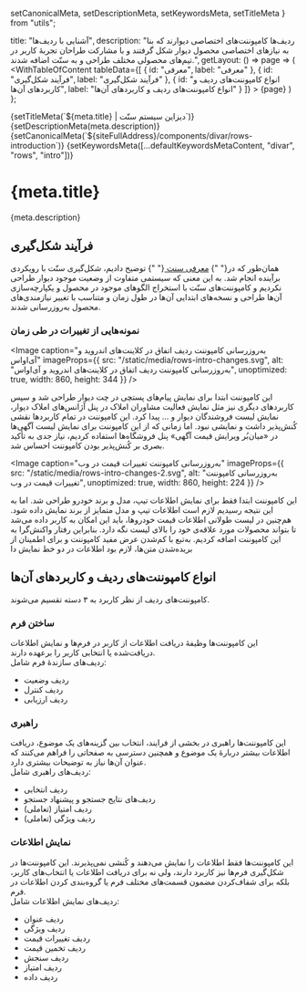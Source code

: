   setCanonicalMeta,
  setDescriptionMeta,
  setKeywordsMeta,
  setTitleMeta
} from "utils";

  title: "آشنایی با ردیف‌ها",
  description:
    "ردیف‌ها کامپوننت‌های اختصاصی دیوارند که بنا به نیاز‌های اختصاصی محصول دیوار شکل گرفتند و با مشارکت طراحان تجربهٔ کاربر در تیم‌های محصولی مختلف طراحی و به سنّت اضافه شدند.",
  getLayout: () => page =>
    (
      <WithTableOfContent
        tableData={[
          { id: "معرفی", label: "معرفی" },
          { id: "فرآیند شکل‌گیری", label: "فرآیند شکل‌گیری" },
          {
            id: "انواع کامپوننت‌های ردیف و کاربردهای آن‌ها",
            label: "انواع کامپوننت‌های ردیف و کاربردهای آن‌ها"
          }
        ]}
      >
        {page}
      </WithTableOfContent>
    )
};

<Head>
  {setTitleMeta(`${meta.title} | دیزاین سیستم سنّت`)}
  {setDescriptionMeta(meta.description)}
  {setCanonicalMeta(`${siteFullAddress}/components/divar/rows-introduction`)}
  {setKeywordsMeta([...defaultKeywordsMetaContent, "divar", "rows", "intro"])}
</Head>

<h1>
  <span>{meta.title}</span>
  <AnchorButton anchorId="معرفی" />
</h1>

<p>{meta.description}</p>

<h2>
  <span>فرآیند شکل‌گیری</span>
  <AnchorButton anchorId="فرآیند شکل‌گیری" />
</h2>

<p>
  همان‌طور که در{" "}
  <a href="/introduction" title="آشنایی با سنّت">
    معرفی سنت
  </a>{" "}
  توضیح دادیم، شکل‌گیری سنّت با رویکردی برآینده انجام شد. به این معنی که سیستمی
  متفاوت از وضعیت موجود دیوار طراحی نکردیم و کامپوننت‌های سنّت با استخراج
  الگوهای موجود در محصول و یکپارچه‌سازی آن‌ها طراحی و نسخه‌های ابتدایی آن‌ها در
  طول زمان و متناسب با تغییر نیازمندی‌های محصول به‌روزرسانی شدند.
</p>

<h3>
  <span>نمونه‌هایی از تغییرات در طی زمان</span>
  <AnchorButton anchorId="نمونه‌هایی از تغییرات در طی زمان" />
</h3>

<Image
  caption="به‌روزرسانی کامپوننت ردیف اتفاق در کلاینت‌های اندروید و آی‌او‌اس"
  imageProps={{
    src: "/static/media/rows-intro-changes.svg",
    alt: "به‌روزرسانی کامپوننت ردیف اتفاق در کلاینت‌های اندروید و آی‌او‌اس",
    unoptimized: true,
    width: 860,
    height: 344
  }}
/>

<p>
  این کامپوننت ابتدا برای نمایش پیام‌های پستچی در چت دیوار طراحی شد و سپس
  کاربردهای دیگری نیز مثل نمایش فعالیت‌ مشاوران املاک در پنل آژانس‌‌های املاک
  دیوار، نمایش لیست فروشندگان دیوار و ... پیدا کرد. این کامپوننت در تمام
  کاربردها نقشی کُنش‌پذیر داشت و نمایشی نبود. اما زمانی که از این کامپوننت برای
  نمایش لیست آگهی‌ها در «میان‌بُر ویرایش قیمت آگهی» پنل فروشگاه‌ها استفاده
  کردیم، نیاز جدی به تأکید بصری بر کُنش‌پذیر بودن کامپوننت احساس شد.
</p>

<Divider dotted spaced />

<Image
  caption="به‌روزرسانی کامپوننت تغییرات قیمت در وب"
  imageProps={{
    src: "/static/media/rows-intro-changes-2.svg",
    alt: "به‌روزرسانی کامپوننت تغییرات قیمت در وب",
    unoptimized: true,
    width: 860,
    height: 224
  }}
/>

<p>
  این کامپوننت ابتدا فقط برای نمایش اطلاعات تیپ، مدل و برند خودرو طراحی شد. اما
  به این نتیجه رسیدیم لازم است اطلاعات تیپ و مدل متمایز از برند نمایش داده شود.
  هم‌چنین در لیست طولانی اطلاعات قیمت خودروها، باید این امکان به کاربر داده
  می‌شد تا بتواند محصولات مورد علاقه‌ی خود را بالای لیست نگه‌ دارد. بنابراین
  رفتار واکنش‌گرا به این کامپوننت اضافه کردیم. به‌تبع با کم‌شدن عرض مفید
  کامپوننت و برای اطمینان از بریده‌شدن متن‌ها، لازم بود اطلاعات در دو خط نمایش
  دا
</p>

<h2>
  <span>انواع کامپوننت‌های ردیف و کاربردهای آن‌ها</span>
  <AnchorButton anchorId="انواع کامپوننت‌های ردیف و کاربردهای آن‌ها" />
</h2>

<p>کامپوننت‌های ردیف از نظر کاربرد به ۳ دسته تقسیم می‌شوند.</p>

<h3>
  <span>ساختن فرم</span>
  <AnchorButton anchorId="ساختن فرم" />
</h3>

<p>
  این کامپوننت‌ها وظیفهٔ دریافت اطلاعات از کاربر در فرم‌ها و نمایش اطلاعات
  دریافت‌شده یا انتخابی کاربر را برعهده دارند.
  <br />
  ردیف‌های سازندهٔ فرم شامل:
</p>

<ul>
  <li>ردیف وضعیت</li>
  <li>ردیف کنترل</li>
  <li>ردیف ارزیابی</li>
</ul>

<h3>
  <span>راهبری</span>
  <AnchorButton anchorId="راهبری" />
</h3>

<p>
  این کامپوننت‌ها راهبری در بخشی از فرایند، انتخاب بین گزینه‌های یک موضوع،
  دریافت اطلاعات بیشتر دربارهٔ یک موضوع و همچنین دسترسی به صفحاتی را فراهم
  می‌کنند که عنوان آن‌ها نیاز به توضیحات بیشتری دارد.
  <br />
  ردیف‌های راهبری شامل:
</p>

<ul>
  <li>ردیف انتخابی</li>
  <li>ردیف‌های نتایج جستجو و پیشنهاد جستجو</li>
  <li>ردیف امتیاز (تعاملی)</li>
  <li>ردیف ویژگی (تعاملی)</li>
</ul>

<h3>
  <span>نمایش اطلاعات</span>
  <AnchorButton anchorId="نمایش اطلاعات" />
</h3>

<p>
  این کامپوننت‌ها فقط اطلاعات را نمایش می‌دهند و کُنشی نمی‌پذیرند. این
  کامپوننت‌ها در شکل‌گیری فرم‌ها نیز کاربرد دارند، ولی نه برای دریافت اطلاعات یا
  انتخاب‌های کاربر، بلکه برای شفاف‌کردن مضمون قسمت‌های مختلف فرم یا گروه‌بندی
  کردن اطلاعات در فرم‌.
  <br />
  ردیف‌های نمایش اطلاعات شامل:
</p>

<ul>
  <li>ردیف عنوان</li>
  <li>ردیف ویژگی</li>
  <li>ردیف تغییرات قیمت</li>
  <li>ردیف تخمین قیمت</li>
  <li>ردیف سنجش</li>
  <li>ردیف امتیاز</li>
  <li>ردیف داده</li>
</ul>
